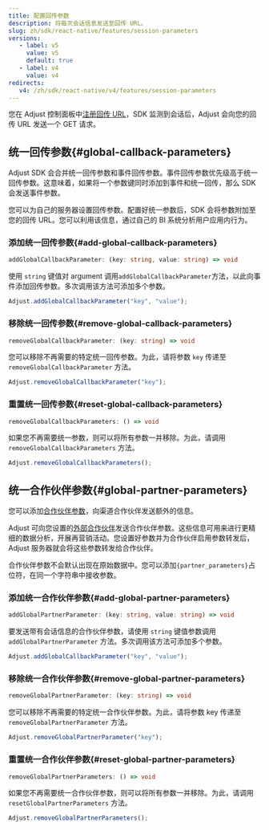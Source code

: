```yaml
---
title: 配置回传参数
description: 将每次会话信息发送至回传 URL。
slug: zh/sdk/react-native/features/session-parameters
versions:
   - label: v5
     value: v5
     default: true
   - label: v4
     value: v4
redirects:
   v4: /zh/sdk/react-native/v4/features/session-parameters
---
```


您在 Adjust 控制面板中[注册回传 URL](https://help.adjust.com/zh/article/recommended-placeholders-callbacks)，SDK 监测到会话后，Adjust 会向您的回传 URL 发送一个 GET 请求。

## 统一回传参数{#global-callback-parameters}

<Callout type="note">

Adjust SDK 会合并统一回传参数和事件回传参数。事件回传参数优先级高于统一回传参数。这意味着，如果将一个参数键同时添加到事件和统一回传，那么 SDK 会发送事件参数。

</Callout>

您可以为自己的服务器设置回传参数。配置好统一参数后，SDK 会将参数附加至您的回传 URL。您可以利用该信息，通过自己的 BI 系统分析用户应用内行为。

### 添加统一回传参数{#add-global-callback-parameters}

<CodeBlock title="方法签名">

```ts
addGlobalCallbackParameter: (key: string, value: string) => void
```

</CodeBlock>

使用 `string` 键值对 argument 调用`addGlobalCallbackParameter`方法，以此向事件添加回传参数。多次调用该方法可添加多个参数。

```jsx
Adjust.addGlobalCallbackParameter("key", "value");
```

### 移除统一回传参数{#remove-global-callback-parameters}

<CodeBlock title="方法签名">

```ts
removeGlobalCallbackParameter: (key: string) => void
```

</CodeBlock>

您可以移除不再需要的特定统一回传参数。为此，请将参数 `key` 传递至 `removeGlobalCallbackParameter` 方法。

```jsx
Adjust.removeGlobalCallbackParameter("key");
```

### 重置统一回传参数{#reset-global-callback-parameters}

<CodeBlock title="方法签名">

```ts
removeGlobalCallbackParameters: () => void
```

</CodeBlock>

如果您不再需要统一参数，则可以将所有参数一并移除。为此，请调用 `removeGlobalCallbackParameters` 方法。

```jsx
Adjust.removeGlobalCallbackParameters();
```

## 统一合作伙伴参数{#global-partner-parameters}

您可以添加[合作伙伴参数](https://help.adjust.com/zh/article/data-sharing-ad-network#map-parameters)，向渠道合作伙伴发送额外的信息。

Adjust 可向您设置的[外部合作伙伴](https://help.adjust.com/zh/article/integrated-partners)发送合作伙伴参数。这些信息可用来进行更精细的数据分析，开展再营销活动。您设置好参数并为合作伙伴启用参数转发后，Adjust 服务器就会将这些参数转发给合作伙伴。

<Callout type="note">

合作伙伴参数不会默认出现在原始数据中。您可以添加`{partner_parameters}`占位符，在同一个字符串中接收参数。

</Callout>

### 添加统一合作伙伴参数{#add-global-partner-parameters}

<CodeBlock title="方法签名">

```ts
addGlobalPartnerParameter: (key: string, value: string) => void
```

</CodeBlock>

要发送带有会话信息的合作伙伴参数，请使用 `string` 键值参数调用 `addGlobalPartnerParameter` 方法。多次调用该方法可添加多个参数。

```jsx
Adjust.addGlobalCallbackParameter("key", "value");
```

### 移除统一合作伙伴参数{#remove-global-partner-parameters}

<CodeBlock title="方法签名">

```ts
removeGlobalPartnerParameter: (key: string) => void
```

</CodeBlock>

您可以移除不再需要的特定统一合作伙伴参数。为此，请将参数 key 传递至 `removeGlobalPartnerParameter` 方法。

```jsx
Adjust.removeGlobalPartnerParameter("key");
```

### 重置统一合作伙伴参数{#reset-global-partner-parameters}

<CodeBlock title="方法签名">

```ts
removeGlobalPartnerParameters: () => void
```

</CodeBlock>

如果您不再需要统一合作伙伴参数，则可以将所有参数一并移除。为此，请调用 `resetGlobalPartnerParameters` 方法。

```jsx
Adjust.removeGlobalPartnerParameters();
```
